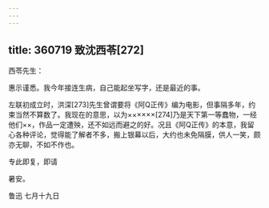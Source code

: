 ```yaml
---
---
---
```

title: 360719 致沈西苓[272]
---




西苓先生：

惠示谨悉。我今年接连生病，自己能起坐写字，还是最近的事。

左联初成立时，洪深[273]先生曾谓要将《阿Q正传》编为电影，但事隔多年，约束当然不算数了。我现在的意思，以为××××××[274]乃是天下第一等蠢物，一经他们××，作品一定遭殃，还不如远而避之的好。况且《阿Q正传》的本意，我留心各种评论，觉得能了解者不多，搬上银幕以后，大约也未免隔膜，供人一笑，颇亦无聊，不如不作也。

专此即复，即请

暑安。

鲁迅 七月十九日